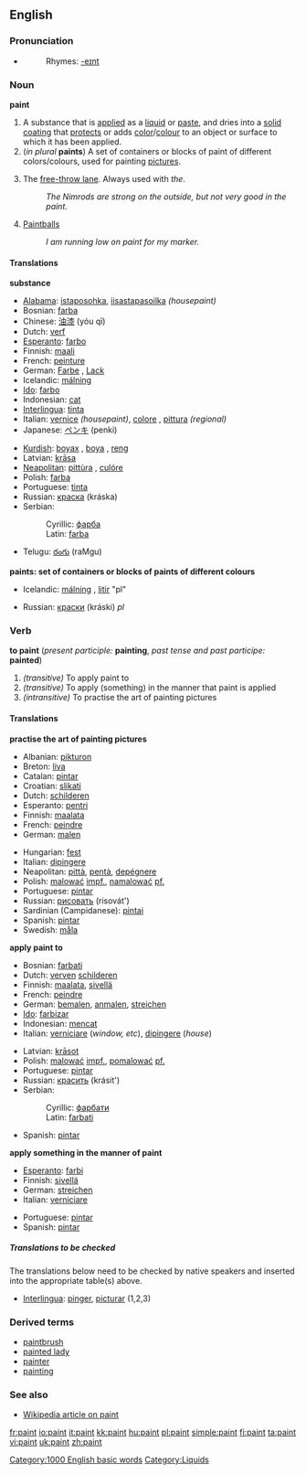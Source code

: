 ==English==

===Pronunciation===
*{{audio|en-us-paint.ogg|Audio (US)}}
*:Rhymes: [[Rhymes:English:-eɪnt|-eɪnt]]

===Noun===
'''paint'''

#A substance that is [[apply|applied]] as a [[liquid]] or [[paste]], and dries into a [[solid]] [[coating]] that [[protect]]s or adds [[color]]/[[colour]] to an object or surface to which it has been applied.
#(''in plural'' '''paints''') A set of containers or blocks of paint of different colors/colours, used for painting [[picture]]s.
# {{cattag2|Basketball|Slang}} The [[free-throw lane]].  Always used with ''the''.
#: ''The Nimrods are strong on the outside, but not very good in the paint.''
# {{cattag2|paintball|Slang}} [[Paintballs]]
#: ''I am running low on paint for my marker.''



====Translations====
'''substance'''
{{top}}
*[[Alabama]]: [[istaposohka]], [[iisastapasoilka]] ''(housepaint)''
*Bosnian: [[farba#Bosnian|farba]] {{f}}
*Chinese: [[油漆]] (yóu qī)
*Dutch: [[verf]] {{f}}
*[[Esperanto]]: [[farbo]]
*Finnish: [[maali]]
*French: [[peinture]] {{f}}
*German: [[Farbe]] {{f}}, [[Lack]] {{m}}
*Icelandic: [[málning]] {{f}}
*[[Ido]]: [[farbo]]
*Indonesian: [[cat#Indonesian|cat]]
*[[Interlingua]]: [[tinta]]
*Italian: [[vernice]] {{f}} ''(housepaint)'', [[colore]] {{m}}, [[pittura]] {{f}} ''(regional)''
*Japanese: [[ペンキ]] (penki)
{{mid}}
*[[Kurdish]]: [[boyax]] {{f}}, [[boya]] {{f}}, [[reng]] {{m}}
*Latvian: [[krāsa]] {{f}}
*[[Neapolitan]]: [[pittùra]] {{f}}, [[culóre]] {{m}}
*Polish: [[farba#Polish|farba]] {{f}}
*Portuguese: [[tinta]] {{f}}
*Russian: [[краска]] (kráska) {{f}}
*Serbian:
*:Cyrillic: [[фарба#Serbian|фарба]] {{f}}
*:Latin: [[farba#Serbian|farba]] {{f}}
*Telugu: [[రంగు]] (raMgu)
{{bottom}}

'''paints: set of containers or blocks of paints of different colours'''
{{top}}
*Icelandic: [[málning]] {{f}}, [[litir]] {{m}} "pl"
{{mid}}
*Russian: [[краски]] (kráski) ''pl''
{{bottom}}

===Verb===
'''to paint''' (''present participle:'' '''painting''', ''past tense and past participe:'' '''painted''')

#''(transitive)'' To apply paint to
#''(transitive)'' To apply (something) in the manner that paint is applied
#''(intransitive)'' To practise the art of painting pictures


====Translations====

'''practise the art of painting pictures'''
{{top}}
*Albanian: [[pikturon]]
*Breton: [[liva]]
*Catalan: [[pintar]]
*Croatian: [[slikati]]
*Dutch: [[schilderen]]
*Esperanto: [[pentri]]
*Finnish: [[maalata]]
*French: [[peindre]]
*German: [[malen]]
{{mid}}
*Hungarian: [[fest]]
*Italian: [[dipingere]]
*Neapolitan: [[pittà]], [[pentà]], [[depégnere]]
*Polish: [[malować]] [[impf.]], [[namalować]] [[pf.]]
*Portuguese: [[pintar]]
*Russian: [[рисовать]] (risovát')
*Sardinian (Campidanese): [[pintai]]
*Spanish: [[pintar]]
*Swedish: [[måla]]
{{bottom}}

'''apply paint to'''
{{top}}
*Bosnian: [[farbati#Bosnian|farbati]]
*Dutch: [[verven]] [[schilderen]]
*Finnish: [[maalata]], [[sivellä]]
*French: [[peindre]]
*German: [[bemalen]], [[anmalen]], [[streichen]]
*[[Ido]]: [[farbizar]]
*Indonesian: [[cat|mencat]]
*Italian: [[verniciare]] (''window, etc''), [[dipingere]] (''house'')
{{mid}}
*Latvian: [[krāsot]]
*Polish: [[malować]] [[impf.]], [[pomalować]] [[pf.]]
*Portuguese: [[pintar]]
*Russian: [[красить]] (krásit')
*Serbian:
*:Cyrillic: [[фарбати#Serbian|фарбати]]
*:Latin: [[farbati#Serbian|farbati]]
*Spanish: [[pintar]]
{{bottom}}

'''apply something in the manner of paint'''
{{top}}
*[[Esperanto]]: [[farbi]]
*Finnish: [[sivellä]]
*German: [[streichen]]
*Italian: [[verniciare]]
{{mid}}
*Portuguese: [[pintar]]
*Spanish: [[pintar]]
{{bottom}}

=====Translations to be checked=====

The translations below need to be checked by native speakers and inserted into the appropriate table(s) above.

*[[Interlingua]]: [[pinger]], [[picturar]] (1,2,3)

===Derived terms===
*[[paintbrush]]
*[[painted lady]]
*[[painter]]
*[[painting]]

===See also===
*[[w:paint|Wikipedia article on paint]]

[[Category:1000 English basic words]]
[[Category:Liquids]]

[[fr:paint]]
[[io:paint]]
[[it:paint]]
[[kk:paint]]
[[hu:paint]]
[[pl:paint]]
[[simple:paint]]
[[fi:paint]]
[[ta:paint]]
[[vi:paint]]
[[uk:paint]]
[[zh:paint]]